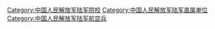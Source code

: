 {{Catmore}}

[[Category:中国人民解放军陆军院校|Category:中国人民解放军陆军院校]]
[[Category:中国人民解放军陆军直属单位|Category:中国人民解放军陆军直属单位]]
[[Category:中国人民解放军陆军航空兵|Category:中国人民解放军陆军航空兵]]